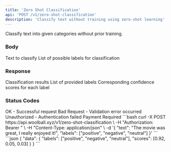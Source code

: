 ```yaml
---
title: 'Zero Shot Classification'
api: 'POST /v1/zero-shot-classification'
description: 'Classify text without training using zero-shot learning'
---
```


Classify text into given categories without prior training.

### Body

<ParamField body="text" type="string" required>
  Text to classify
</ParamField>

<ParamField body="labels" type="array" required>
  List of possible labels for classification
</ParamField>

### Response

<ResponseField name="data" type="object">
  Classification results
  <Expandable title="Properties">
    <ResponseField name="labels" type="array">
      List of provided labels
    </ResponseField>
    <ResponseField name="scores" type="array">
      Corresponding confidence scores for each label
    </ResponseField>
  </Expandable>
</ResponseField>

### Status Codes

<ResponseField name="200" type="object">
  OK - Successful request
</ResponseField>

<ResponseField name="400" type="object">
  Bad Request - Validation error occurred
</ResponseField>

<ResponseField name="401" type="object">
  Unauthorized - Authentication failed
</ResponseField>

<ResponseField name="402" type="object">
  Payment Required
</ResponseField>

<RequestExample>
```bash
curl -X POST https://api.woolball.xyz/v1/zero-shot-classification \
  -H "Authorization: Bearer <YOUR_API_KEY>" \
  -H "Content-Type: application/json" \
  -d '{
    "text": "The movie was great, I really enjoyed it!",
    "labels": ["positive", "negative", "neutral"]
  }'
```
</RequestExample>

<ResponseExample>
```json
{
  "data": {
    "labels": ["positive", "negative", "neutral"],
    "scores": [0.92, 0.05, 0.03]
  }
}
```
</ResponseExample>
